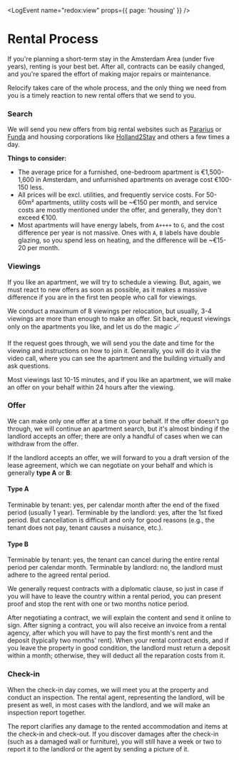 
<LogEvent name="redox:view" props={{ page: 'housing' }} />

# Rental Process
If you're planning a short-term stay in the Amsterdam Area (under five years), renting is your best bet. After all, contracts can be easily changed, and you're spared the effort of making major repairs or maintenance.

Relocify takes care of the whole process, and the only thing we need from you is a timely reaction to new rental offers that we send to you.

### Search
We will send you new offers from big rental websites such as [Pararius](https://www.pararius.com) or [Funda](https://funda.nl) and housing corporations like [Holland2Stay](https://www.holland2stay.com) and others a few times a day.

**Things to consider:**
- The average price for a furnished, one-bedroom apartment is €1,500-1,600 in Amsterdam, and unfurnished apartments on average cost €100-150 less.
- All prices will be excl. utilities, and frequently service costs. For 50-60m² apartments, utility costs will be ~€150 per month, and service costs are mostly mentioned under the offer, and generally, they don't exceed €100.
- Most apartments will have energy labels, from `A++++` to `G`, and the cost difference per year is not massive. Ones with `A`, `B` labels have double glazing, so you spend less on heating, and the difference will be ~€15-20 per month.

### Viewings
If you like an apartment, we will try to schedule a viewing. But, again, we must react to new offers as soon as possible, as it makes a massive difference if you are in the first ten people who call for viewings.

<callout>
    We conduct a maximum of 8 viewings per relocation, but usually, 3-4 viewings are more than enough to make an offer. Sit back, request viewings only on the apartments you like, and let us do the magic 🪄
</callout>

If the request goes through, we will send you the date and time for the viewing and instructions on how to join it. Generally, you will do it via the video call, where you can see the apartment and the building virtually and ask questions.

Most viewings last 10-15 minutes, and if you like an apartment, we will make an offer on your behalf within 24 hours after the viewing.

### Offer
We can make only one offer at a time on your behalf. If the offer doesn't go through, we will continue an apartment search, but it's almost binding if the landlord accepts an offer; there are only a handful of cases when we can withdraw from the offer.

If the landlord accepts an offer, we will forward to you a draft version of the lease agreement, which we can negotiate on your behalf and which is generally **type A** or **B**:

#### Type A
Terminable by tenant: yes, per calendar month after the end of the fixed period (usually 1 year). Terminable by the landlord: yes, after the 1st fixed period. But cancellation is difficult and only for good reasons (e.g., the tenant does not pay, tenant causes a nuisance, etc.).

#### Type B
Terminable by tenant: yes, the tenant can cancel during the entire rental period per calendar month. Terminable by landlord: no, the landlord must adhere to the agreed rental period.

<callout>
    We generally request contracts with a diplomatic clause, so just in case if you will have to leave the country within a rental period, you can present proof and stop the rent with one or two months notice period.
</callout>

After negotiating a contract, we will explain the content and send it online to sign. After signing a contract, you will also receive an invoice from a rental agency, after which you will have to pay the first month's rent and the deposit (typically two months' rent). When your rental contract ends, and if you leave the property in good condition, the landlord must return a deposit within a month; otherwise, they will deduct all the reparation costs from it.

### Check-in
When the check-in day comes, we will meet you at the property and conduct an inspection. The rental agent, representing the landlord, will be present as well, in most cases with the landlord, and we will make an inspection report together.

The report clarifies any damage to the rented accommodation and items at the check-in and check-out. If you discover damages after the check-in (such as a damaged wall or furniture), you will still have a week or two to report it to the landlord or the agent by sending a picture of it.

